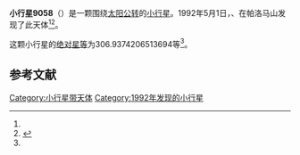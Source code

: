{{Infobox planet
| bgcolour = #FFFFC0
| name = 9058
| symbol = 
| image = 
| caption = 
| discovery = yes
| discovery_ref = 
| discoverer = {{link-en|杰夫·T·阿鲁|Jeff T. Alu}}、{{link-en|肯尼斯·J·劳伦斯|Kenneth J. Lawrence}}
| discovery_site = [[帕洛马山|帕洛马山]] 
| discovered = 1992年5月1日
| designations = yes
| mp_name = 
| named_after = 
| alt_names = 
| mp_category = [[阿波罗型小行星|阿波罗型小行星]]
| orbit_ref = <ref name="a">[http://ssd.jpl.nasa.gov/sbdb.cgi?sstr=9058 9058] {{Wayback|url=http://ssd.jpl.nasa.gov/sbdb.cgi?sstr=9058 |date=20201124034306 }}，小行星數據庫瀏覽器（JPL Small-Body Database Browser）－[[美国国家航空航天局|美国国家航空航天局]]喷气推进实验室</ref>
| epoch = 2456400.5（2013年4月18日更新）
| aphelion = {{convert|2.116305805816256|AU|km|3|abbr=on|lk=out}}
| perihelion = {{convert|.9969558050131063|AU|km|3|abbr=on}}
| semimajor = {{convert|1.556630805414681|AU|km|3|abbr=on}}
| eccentricity = 0.359542544
| period = 709.3765994日<br />1.94[[儒略年|儒略年]]
| avg_speed = 
| inclination = 16.07945492538368
| asc_node = 218.3871232614371
| mean_anomaly = 
| arg_peri = 306.9374206513694
| satellites = 
| physical_characteristics = yes
| dimensions = 
| mass = 
| density = 
| surface_grav = 
| escape_velocity = 
| sidereal_day = 
| axial_tilt = 
| pole_ecliptic_lat = 
| pole_ecliptic_lon = 
| albedo = 
| temperatures= 
| temp_name1 = 
| mean_temp_1 = 
| max_temp_1 = 
| temp_name2 = 
| max_temp_2 = 
| spectral_type = 
| abs_magnitude = 306.9374206513694
}}

'''小行星9058'''（{{lang-en|9058}}）是一颗围绕[[太阳|太阳]][[公转|公转]]的[[小行星|小行星]]。1992年5月1日，{{link-en|杰夫·T·阿鲁|Jeff T. Alu}}、{{link-en|肯尼斯·J·劳伦斯|Kenneth J. Lawrence}}在帕洛马山发现了此天体<ref name="a" /><ref>{{cite news|title=小行星列表|url=http://cfa-www.harvard.edu/iau/lists/NumberedMPs.txt|accessdate=2013-07-08|newspaper=哈佛大学|archive-date=2008-05-17|archive-url=https://web.archive.org/web/20080517010638/http://cfa-www.harvard.edu/iau/lists/NumberedMPs.txt|dead-url=no}}</ref>。

这颗小行星的[[绝对星等|绝对星等]]为306.9374206513694等<ref name="a" />。

==参考文献==
{{reflist}}
{{Minor Planet Number|[[小行星9057|小行星9057]]|[[小行星9059|小行星9059]]}}

{{小天体}}
{{asteroid-stub}}

[[Category:小行星带天体|Category:小行星带天体]]
[[Category:1992年发现的小行星|Category:1992年发现的小行星]]